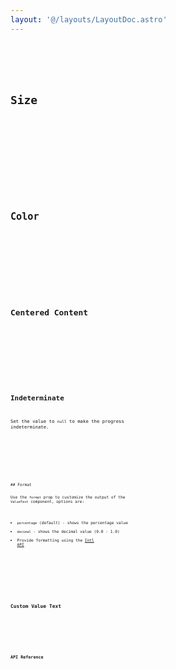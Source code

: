 ```yaml
---
layout: '@/layouts/LayoutDoc.astro'
---
```









<Preview client:load>
	<Fragment slot="preview">
		<Default client:visible />
	</Fragment>
	<Fragment slot="code">
		<Code code={DefaultRaw} lang="svelte" />
	</Fragment>
</Preview>

## Size

<Preview client:load>
	<Fragment slot="preview">
		<Size client:visible />
	</Fragment>
	<Fragment slot="code">
		<Code code={SizeRaw} lang="svelte" />
	</Fragment>
</Preview>

## Color

<Preview client:load>
	<Fragment slot="preview">
		<Color client:visible />
	</Fragment>
	<Fragment slot="code">
		<Code code={ColorRaw} lang="svelte" />
	</Fragment>
</Preview>

## Centered Content

<Preview client:load>
	<Fragment slot="preview">
		<CenteredContent client:visible />
	</Fragment>
	<Fragment slot="code">
		<Code code={CenteredContentRaw} lang="svelte" />
	</Fragment>
</Preview>

## Indeterminate

Set the value to `null` to make the progress indeterminate.

<Preview client:load>
	<Fragment slot="preview">
		<Indeterminate client:visible />
	</Fragment>
	<Fragment slot="code">
		<Code code={IndeterminateRaw} lang="svelte" />
	</Fragment>
</Preview>
## Format

Use the `format` prop to customize the output of the `ValueText` component, options are:

- `percentage` (default) - shows the percentage value
- `decimal` - shows the decimal value (0.0 - 1.0)
- Provide formatting using the [Intl API](https://developer.mozilla.org/en-US/docs/Web/JavaScript/Reference/Global_Objects/Intl)

<Preview client:load>
	<Fragment slot="preview">
		<Format client:visible />
	</Fragment>
	<Fragment slot="code">
		<Code code={FormatRaw} lang="svelte" />
	</Fragment>
</Preview>

## Custom Value Text

<Preview client:load>
	<Fragment slot="preview">
		<CustomValueText client:visible />
	</Fragment>
	<Fragment slot="code">
		<Code code={CustomValueTextRaw} lang="svelte" />
	</Fragment>
</Preview>

## API Reference

<ApiTable component="progress" />
